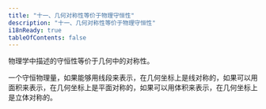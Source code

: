 ```yaml
---
title: "十一、几何对称性等价于物理守恒性"
description: "十一、几何对称性等价于物理守恒性"
i18nReady: true
tableOfContents: false
---
```




物理学中描述的守恒性等价于几何中的对称性。

一个守恒物理量，如果能够用线段来表示，在几何坐标上是线对称的，如果可以用面积来表示，在几何坐标上是平面对称的，如果可以用体积来表示，在几何坐标上是立体对称的。

<br />
<LinkCard
  title="前往本章节讨论区"
  href="https://forum.unifiedfieldtheory.cn/questions/10010000000000139"
  description="看看大家阅读完本章之后都在讨论什么，并发表你自己的看法~"
  target="_blank"
/>
